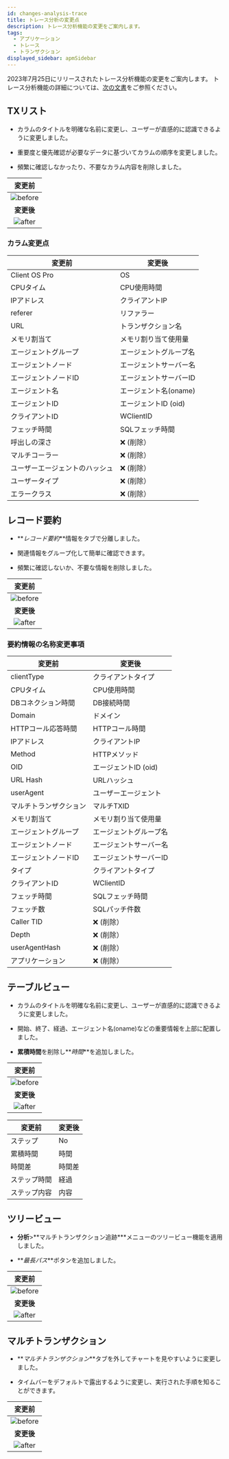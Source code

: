 ```yaml
---
id: changes-analysis-trace
title: トレース分析の変更点
description: トレース分析機能の変更をご案内します。
tags:
  - アプリケーション
  - トレース
  - トランザクション
displayed_sidebar: apmSidebar
---
```


2023年7月25日にリリースされたトレース分析機能の変更をご案内します。 トレース分析機能の詳細については、[次の文書](../java/dashboard-hitmap-trace)をご参照ください。

## TXリスト

-   カラムのタイトルを明確な名前に変更し、ユーザーが直感的に認識できるように変更しました。

-   重要度と優先確認が必要なデータに基づいてカラムの順序を変更しました。

-   頻繁に確認しなかったり、不要なカラム内容を削除しました。

|                             変更前                             |
| :---------------------------------------------------------: |
| ![before](/img/changes/changes-transaction-list-before.png) |
|                           **変更後**                           |
|  ![after](/img/changes/changes-transaction-list-after.png)  |

### カラム変更点

| 変更前                  | 変更後                 |
| -------------------- | ------------------- |
| Client OS Pro        | OS                  |
| CPUタイム               | CPU使用時間             |
| IPアドレス               | クライアントIP            |
| referer              | リファラー               |
| URL                  | トランザクション名           |
| メモリ割当て               | メモリ割り当て使用量          |
| エージェントグループ           | エージェントグループ名         |
| エージェントノード            | エージェントサーバー名         |
| エージェントノードID          | エージェントサーバーID        |
| エージェント名              | エージェント名(oname)      |
| エージェントID             | エージェントID (oid)      |
| クライアントID             | WClientID           |
| フェッチ時間               | SQLフェッチ時間           |
| 呼出しの深さ               | ❌ (削除）              |
| マルチコーラー              | ❌ (削除）              |
| ユーザーエージェントのハッシュ      | ❌ (削除）              |
| ユーザータイプ              | ❌ (削除）              |
| エラークラス               | ❌ (削除）              |

## レコード要約

-   **_レコード要約_**情報をタブで分離しました。

-   関連情報をグループ化して簡単に確認できます。

-   頻繁に確認しないか、不要な情報を削除しました。

|                               変更前                              |
| :------------------------------------------------------------: |
| ![before](/img/changes/changes-transaction-summary-before.png) |
|                             **変更後**                            |
|  ![after](/img/changes/changes-transaction-summary-after.png)  |

### 要約情報の名称変更事項

| 変更前                 | 変更後                |
| ------------------- | ------------------ |
| clientType          | クライアントタイプ          |
| CPUタイム              | CPU使用時間            |
| DBコネクション時間          | DB接続時間             |
| Domain              | ドメイン               |
| HTTPコール応答時間         | HTTPコール時間          |
| IPアドレス              | クライアントIP           |
| Method              | HTTPメソッド           |
| OID                 | エージェントID (oid)     |
| URL Hash            | URLハッシュ            |
| userAgent           | ユーザーエージェント         |
| マルチトランザクション         | マルチTXID            |
| メモリ割当て              | メモリ割り当て使用量         |
| エージェントグループ          | エージェントグループ名        |
| エージェントノード           | エージェントサーバー名        |
| エージェントノードID         | エージェントサーバーID       |
| タイプ                 | クライアントタイプ          |
| クライアントID            | WClientID          |
| フェッチ時間              | SQLフェッチ時間          |
| フェッチ数               | SQLパッチ件数           |
| Caller TID          | ❌ (削除）             |
| Depth               | ❌ (削除）             |
| userAgentHash       | ❌ (削除）             |
| アプリケーション            | ❌ (削除）             |

## テーブルビュー

-   カラムのタイトルを明確な名前に変更し、ユーザーが直感的に認識できるように変更しました。

-   開始、終了、経過、エージェント名(oname)などの重要情報を上部に配置しました。

-   **累積時間**を削除し**_時間_**を追加しました。

|                                変更前                                |
| :---------------------------------------------------------------: |
| ![before](/img/changes/changes-transaction-table-view-before.png) |
|                              **変更後**                              |
|  ![after](/img/changes/changes-transaction-table-view-after.png)  |

| 変更前         | 変更後      |
| ----------- | -------- |
| ステップ        | No       |
| 累積時間        | 時間       |
| 時間差         | 時間差      |
| ステップ時間      | 経過       |
| ステップ内容      | 内容       |

## ツリービュー

-   **分析**>**マルチトランザクション追跡\***メニューのツリービュー機能を適用しました。

-   **_最長パス_**ボタンを追加しました。

|                                変更前                               |
| :--------------------------------------------------------------: |
| ![before](/img/changes/changes-transaction-tree-view-before.png) |
|                              **変更後**                             |
|  ![after](/img/changes/changes-transaction-tree-view-after.png)  |

## マルチトランザクション

-   **_マルチトランザクション_**タブを外してチャートを見やすいように変更しました。

-   タイムバーをデフォルトで露出するように変更し、実行された手順を知ることができます。

|                               変更前                               |
| :-------------------------------------------------------------: |
| ![before](/img/changes/changes-transaction-multi-tx-before.png) |
|                             **変更後**                             |
|  ![after](/img/changes/changes-transaction-multi-tx-after.png)  |
